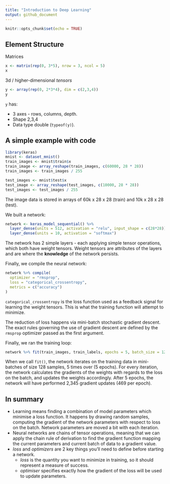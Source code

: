 ```yaml
---
title: "Introduction to Deep Learning"
output: github_document
---
```


```r
knitr::opts_chunk$set(echo = TRUE)
```

## Element Structure

Matrices

```r
x <- matrix(rep(0, 3*5), nrow = 3, ncol = 5)
x
```
3d / higher-dimensional *tensors*

```r
y <- array(rep(0, 2*3*4), dim = c(2,3,4))
y
```

`y` has:

- 3 axes - rows, columns, depth.
- Shape 2,3,4
- Data type double (`typeof(y)`).

## A simple example with code

```r
library(keras)
mnist <- dataset_mnist()
train_images <- mnist$train$x
train_image <- array_reshape(train_images, c(60000, 28 * 28))
train_images <- train_images / 255

test_images <- mnist$test$x
test_image <- array_reshape(test_images, c(10000, 28 * 28))
test_images <- test_images / 255
```

The image data is stored in arrays of 60k x 28 x 28 (train) and 10k x 28 x 28 (test). 

We built a network:

```r
network <- keras_model_sequential() %>% 
  layer_dense(units = 512, activation = "relu", input_shape = c(28*28)) %>% 
  layer_dense(units = 10, activation = "softmax")
```

The network has 2 simple layers - each applying simple tensor operations, which both have weight tensors. Weight tensors are attributes of the layers and are where the **knowledge** of the network persists.

Finally, we compile the neural network:

```r
network %>% compile(
  optimizer = "rmsprop",
  loss = "categorical_crossentropy",
  metrics = c("accuracy")
)
```

`categorical_crossentropy` is the loss function used as a feedback signal for learning the weight tensors. This is what the training function will attempt to minimize. 

The reduction of loss happens via mini-batch stochastic gradient descent. The exact rules governing the use of gradient descent are defined by the `rmsprop` optimizer passed as the first argument.

Finally, we ran the training loop:

```r
network %>% fit(train_images, train_labels, epochs = 5, batch_size = 128)
```

When we call `fit()`, the network iterates on the training data in mini-batches of size 128 samples, 5 times over (5 epochs).
For every iteration, the network calculates the gradients of the weights with regards to the loss on the batch, and updates the weights accordingly. After 5 epochs, the network will have performed 2,345 gradient updates (469 per epoch).

## In summary

- Learning means finding a combination of model parameters which minimise a loss function. It happens by drawing random samples, computing the gradient of the network parameters with respect to loss on the batch. Network parameters are moved a bit with each iteration.
- Neural networks are chains of tensor operations, meaning that we can apply the chain rule of derivation to find the gradient function mapping the current parameters and current batch of data to a gradient value.
- *loss* and *optimizers* are 2 key things you'll need to define before starting a network.
  - *loss* is the quantity you want to minimize in training, so it should represent a measure of success.
  - *optimiser* specifies exactly how the gradient of the loss will be used to update parameters. 
  
